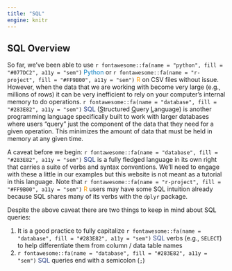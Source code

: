 ```yaml
---
title: "SQL"
engine: knitr
---
```


## SQL Overview

So far, we've been able to use `r fontawesome::fa(name = "python", fill = "#077DC2", a11y = "sem")` <span style="color:#077DC2">Python</span> or `r fontawesome::fa(name = "r-project", fill = "#FF9B00", a11y = "sem")` <span style="color:#FF9B00">R</span> on CSV files without issue. However, when the data that we are working with become very large (e.g., millions of rows) it can be very inefficient to rely on your computer's internal memory to do operations. `r fontawesome::fa(name = "database", fill = "#283E82", a11y = "sem")` <span style="color:#283E82">SQL</span> (<u>S</u>tructured <u>Q</u>uery <u>L</u>anguage) is another programming language specifically built to work with larger databases where users "query" just the component of the data that they need for a given operation. This minimizes the amount of data that must be held in memory at any given time.

A caveat before we begin: `r fontawesome::fa(name = "database", fill = "#283E82", a11y = "sem")` <span style="color:#283E82">SQL</span> is a fully fledged language in its own right that carries a suite of verbs and syntax conventions. We'll need to engage with these a little in our examples but this website is not meant as a tutorial in this language. Note that `r fontawesome::fa(name = "r-project", fill = "#FF9B00", a11y = "sem")` <span style="color:#FF9B00">R</span> users may have some SQL intuition already because SQL shares many of its verbs with the `dplyr` package.

Despite the above caveat there are two things to keep in mind about SQL queries:

1. It is a good practice to fully capitalize `r fontawesome::fa(name = "database", fill = "#283E82", a11y = "sem")` <span style="color:#283E82">SQL</span> verbs (e.g., `SELECT`) to help differentiate them from column / data table names
2. `r fontawesome::fa(name = "database", fill = "#283E82", a11y = "sem")` <span style="color:#283E82">SQL</span> queries end with a semicolon (`;`)
